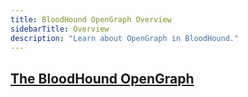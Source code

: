 ```yaml
---
title: BloodHound OpenGraph Overview
sidebarTitle: Overview
description: "Learn about OpenGraph in BloodHound."
---
```


## <Icon icon="diagram-project" iconType="solid" /> [The BloodHound OpenGraph](/analyze-data/bloodhound-gui/overview)
<CardGroup cols={2}>
<Card title="OpenGraph Best Practices" icon="thumbs-up" href="/opengraph/best-practices" horizontal iconType="solid"/>
<Card title="OpenGraph Schema" icon="gear" href="/opengraph/schema" horizontal iconType="solid"/>
<Card title="Custom Icons" icon="icons" href="/opengraph/custom-icons" horizontal iconType="solid"/>
<Card title="OpenGraph API" icon="gears" href="/opengraph/api" horizontal iconType="solid"/>
<Card title="OpenGraph Community Library" icon="book" href="/opengraph/library" horizontal iconType="solid"/>
<Card title="OpenGraph FAQ" icon="question" href="/opengraph/faq" horizontal iconType="solid"/>
</CardGroup>


